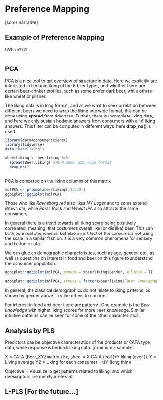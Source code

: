 # Preference Mapping

[some narrative]

## Example of Preference Mapping

[Which???]

```r

```

## PCA

PCA is a nice tool to get overview of structure in data. Here we explicitly are interested in hedonic liking of the 6 beer types, and whether there are certain beer-drinker profiles, such as some prefer dark beer, while others like wheat or pilsner. 

The liking data is in long format, and as we want to see correlation between different beers we need to wrap the liking into wide format, this can be done using **spread** from tidyverse. Further, there is incomplete liking data, and here we only sustain hedonic answers from consumers with all _6_ liking answers. This filter can be computed in different ways, here **drop_na()** is used. 

```r
library(data4consumerscience)
library(tidyverse)
data("beerliking")

xbeerliking <- beerliking %>% 
  spread(Beer,Liking) %>% # make into wide format
  drop_na()
  
```

PCA is computed on the liking columns of this matrix

```r
mdlPCA <- prcomp(xbeerliking[,13:18])
ggbiplot::ggbiplot(mdlPCA)
```

Those who like _Ravnsborg red_ also likes _NY Lager_ and to some extend _Brown ale_, while _Porse Bock_ and _Wheat IPA_ also attracts the same consumers. 

In general there is a trend towards all liking score being positively correlated, meaning, that costumers overall like (or dis like) beer. This can both be a real phenomena, but also an artifact of the consumers not using the scale in a similar fashion. It is a very common phenomena for sensory and hedonic data. 

We can glue on demographic characteristics, such as age, gender, etc., as well as questions on interest in food and beer on this figure to understand the consumer population. 

```r
ggbiplot::ggbiplot(mdlPCA, groups = xbeerliking$Gender, ellipse = T)
```

```r
ggbiplot::ggbiplot(mdlPCA, groups = factor(xbeerliking$`Beer knowledge`), ellipse = T)
```

In general, the classical demographics do not relate to liking patterns, as shown by gender above. Try the others to confirm. 

For interest in food and beer there are patterns. One example is the _Beer knowledge_ with higher liking scores for more beer knowledge. Similar intuitive patterns can be seen for some of the other characteristics. 

## Analysis by PLS

Predictors can be objective characteristics of the products or CATA type data, while response is hedonik liking data. 
[minimum 5 samples

X = CATA (Beer_XYZmatrix.xlsx, sheet = X CATA (coll.)+Y liking (aver.)), 
Y = Living average
Y2 = Liking for each consumer = t(Y (long thin))

Objective = Visualize to get patterns related to liking, and which deescriptors are merely irrelevant. 

## L-PLS [For the future...]
